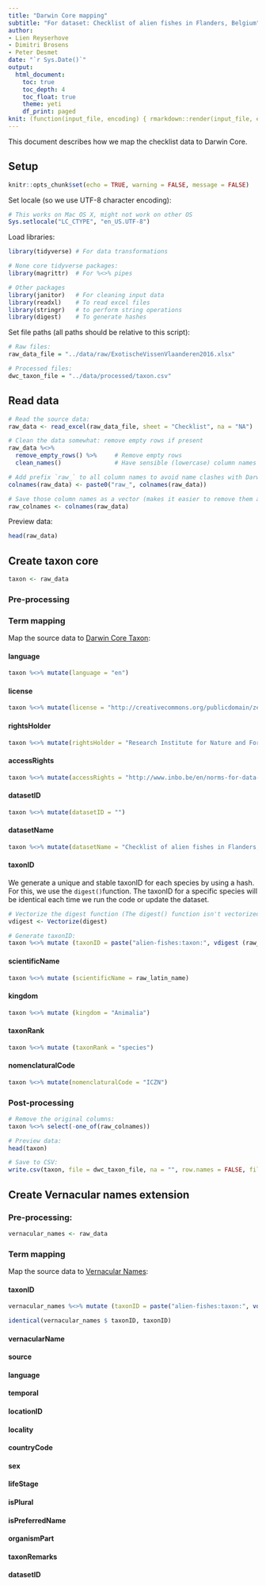 ```yaml
---
title: "Darwin Core mapping"
subtitle: "For dataset: Checklist of alien fishes in Flanders, Belgium"
author:
- Lien Reyserhove
- Dimitri Brosens
- Peter Desmet
date: "`r Sys.Date()`"
output:
  html_document:
    toc: true
    toc_depth: 4
    toc_float: true
    theme: yeti
    df_print: paged
knit: (function(input_file, encoding) { rmarkdown::render(input_file, encoding = encoding, output_file = paste0("../docs/",sub(".Rmd", ".html", basename(input_file))))})
---
```


This document describes how we map the checklist data to Darwin Core.

## Setup

```r
knitr::opts_chunk$set(echo = TRUE, warning = FALSE, message = FALSE)
```

Set locale (so we use UTF-8 character encoding):

```r
# This works on Mac OS X, might not work on other OS
Sys.setlocale("LC_CTYPE", "en_US.UTF-8")
```

Load libraries:

```r
library(tidyverse) # For data transformations

# None core tidyverse packages:
library(magrittr)  # For %<>% pipes

# Other packages
library(janitor)   # For cleaning input data
library(readxl)    # To read excel files
library(stringr)   # to perform string operations
library(digest)    # To generate hashes
```

Set file paths (all paths should be relative to this script):
 
```r
# Raw files:
raw_data_file = "../data/raw/ExotischeVissenVlaanderen2016.xlsx"

# Processed files:
dwc_taxon_file = "../data/processed/taxon.csv"
```

## Read data

```r
# Read the source data:
raw_data <- read_excel(raw_data_file, sheet = "Checklist", na = "NA") 

# Clean the data somewhat: remove empty rows if present
raw_data %<>%
  remove_empty_rows() %>%     # Remove empty rows
  clean_names()               # Have sensible (lowercase) column names

# Add prefix `raw_` to all column names to avoid name clashes with Darwin Core terms:
colnames(raw_data) <- paste0("raw_", colnames(raw_data))

# Save those column names as a vector (makes it easier to remove them all later):
raw_colnames <- colnames(raw_data)
```

Preview data:

```r
head(raw_data)
```

## Create taxon core

```r
taxon <- raw_data
```

### Pre-processing
### Term mapping
 
Map the source data to [Darwin Core Taxon](http://rs.gbif.org/core/dwc_taxon_2015-04-24.xml):
 
#### language

```r
taxon %<>% mutate(language = "en")
```

#### license

```r
taxon %<>% mutate(license = "http://creativecommons.org/publicdomain/zero/1.0/")
```

#### rightsHolder

```r
taxon %<>% mutate(rightsHolder = "Research Institute for Nature and Forest (INBO)")

```

#### accessRights

```r
taxon %<>% mutate(accessRights = "http://www.inbo.be/en/norms-for-data-use")
```

#### datasetID

```r
taxon %<>% mutate(datasetID = "")
```

#### datasetName

```r
taxon %<>% mutate(datasetName = "Checklist of alien fishes in Flanders, Belgium")
```

#### taxonID

We generate a unique and stable taxonID for each species by using a hash. For this, we use the `digest()`function. The taxonID for a specific species will be identical each time we run the code or update the dataset.

```r
# Vectorize the digest function (The digest() function isn't vectorized. So if you pass in a vector, you get one value for the whole vector rather than a digest for each element of the vector):
vdigest <- Vectorize(digest)

# Generate taxonID:
taxon %<>% mutate (taxonID = paste("alien-fishes:taxon:", vdigest (raw_latin_name, algo="md5")))

```

#### scientificName

```r
taxon %<>% mutate (scientificName = raw_latin_name)
```

#### kingdom

```r
taxon %<>% mutate (kingdom = "Animalia")
```

#### taxonRank

```r
taxon %<>% mutate (taxonRank = "species")
```

#### nomenclaturalCode

```r
taxon %<>% mutate(nomenclaturalCode = "ICZN")
```

### Post-processing

```r
# Remove the original columns:
taxon %<>% select(-one_of(raw_colnames))

# Preview data:
head(taxon)

# Save to CSV:
write.csv(taxon, file = dwc_taxon_file, na = "", row.names = FALSE, fileEncoding = "UTF-8")
```

## Create Vernacular names extension

### Pre-processing:
```r
vernacular_names <- raw_data
```

### Term mapping
Map the source data to [Vernacular Names](http://rs.gbif.org/extension/gbif/1.0/vernacularname.xml):

#### taxonID
```r
vernacular_names %<>% mutate (taxonID = paste("alien-fishes:taxon:", vdigest (raw_latin_name, algo="md5")))

identical(vernacular_names $ taxonID, taxonID)
```


#### vernacularName
#### source	
#### language
#### temporal
#### locationID
#### locality
#### countryCode
#### sex
#### lifeStage
#### isPlural
#### isPreferredName
#### organismPart
#### taxonRemarks
#### datasetID
